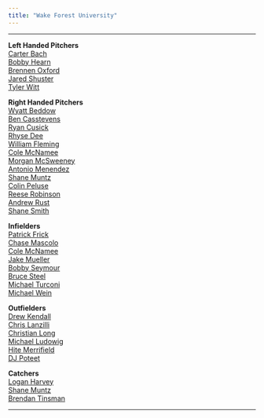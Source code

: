 ```yaml
---
title: "Wake Forest University"
---
```


<hr>

**Left Handed Pitchers**<br>
<a href="bach.html">Carter Bach</a><br>
<a href="hearn.html">Bobby Hearn</a><br>
<a href="oxford.html">Brennen Oxford</a><br>
<a href="shuster.html">Jared Shuster</a><br>
<a href="witt.html">Tyler Witt</a><br>

**Right Handed Pitchers**<br>
<a href="beddow.html">Wyatt Beddow</a><br>
<a href="casstevens.html">Ben Casstevens</a><br>
<a href="cusick.html">Ryan Cusick</a><br>
<a href="dee.html">Rhyse Dee</a><br>
<a href="fleming.html">William Fleming</a><br>
<a href="mcnamee1.html">Cole McNamee</a><br>
<a href="mcsweeney.html">Morgan McSweeney</a><br>
<a href="menendez.html">Antonio Menendez</a><br>
<a href="muntz1.html">Shane Muntz</a><br>
<a href="peluse.html">Colin Peluse</a><br>
<a href="robinson.html">Reese Robinson</a><br>
<a href="rust.html">Andrew Rust</a><br>
<a href="smithw.html">Shane Smith</a><br>

**Infielders**<br>
<a href="frick.html">Patrick Frick</a><br>
<a href="mascolo.html">Chase Mascolo</a><br>
<a href="mcnamee.html">Cole McNamee</a><br>
<a href="mueller.html">Jake Mueller</a><br>
<a href="seymour.html">Bobby Seymour</a><br>
<a href="steel.html">Bruce Steel</a><br>
<a href="turconi.html">Michael Turconi</a><br>
<a href="wein.html">Michael Wein</a><br>

**Outfielders**<br>
<a href="kendall.html">Drew Kendall</a><br>
<a href="lanzilli.html">Chris Lanzilli</a><br>
<a href="long.html">Christian Long</a><br>
<a href="ludowig.html">Michael Ludowig</a><br>
<a href="merrifield.html">Hite Merrifield</a><br>
<a href="poteet.html">DJ Poteet</a><br>

**Catchers**<br>
<a href="harvey.html">Logan Harvey</a><br>
<a href="muntz.html">Shane Muntz</a><br>
<a href="tinsman.html">Brendan Tinsman</a><br>

<hr>